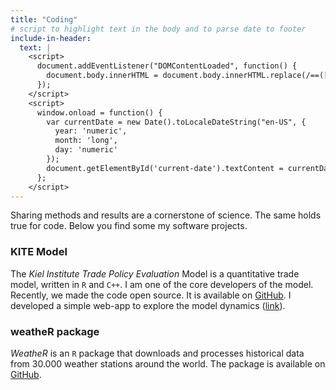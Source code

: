 ```yaml
---
title: "Coding"
# script to highlight text in the body and to parse date to footer
include-in-header:
  text: |
    <script>
      document.addEventListener("DOMContentLoaded", function() {
        document.body.innerHTML = document.body.innerHTML.replace(/==([^=]+)==/g, '<span class="highlight">$1</span>');
      });
    </script>
    <script>
      window.onload = function() {
        var currentDate = new Date().toLocaleDateString("en-US", { 
          year: 'numeric', 
          month: 'long', 
          day: 'numeric' 
        });
        document.getElementById('current-date').textContent = currentDate;
      };
    </script>
---
```


Sharing methods and results are a cornerstone of science. The same holds true for code. Below you find some my software projects.

### KITE Model

The *Kiel Institute Trade Policy Evaluation* Model is a quantitative trade model, written in `R` and `C++`. I am one of the core developers of the model. Recently, we made the code open source. It is available on [GitHub](https://github.com/julianhinz/KITE). I developed a simple web-app to explore the model dynamics ([link](https://hendrikmahlkow.shinyapps.io/kite-shiny/)).

### weatheR package

*WeatheR* is an `R` package that downloads and processes historical data from 30.000 weather stations around the world. The package is available on [GitHub](https://github.com/hendrikmahlkow/weatheR).

